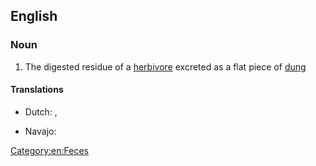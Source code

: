 ==English==

===Noun===
{{en-noun|head=[[cow]] [[pat]]}}

# The digested residue of a [[herbivore]] excreted as a flat piece of [[dung]]

====Translations====
{{trans-top|digested residue of a herbivore excreted as a flat piece of dung}}
* Dutch: {{t|nl|koeievlaai|m}}, {{t|nl|flats|m}}
{{trans-mid}}
* Navajo: {{tø|nv|béégashii bichaan}}
{{trans-bottom}}

[[Category:en:Feces]]
